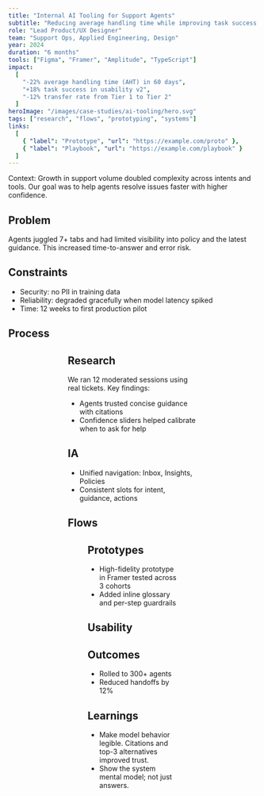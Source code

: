 ```yaml
---
title: "Internal AI Tooling for Support Agents"
subtitle: "Reducing average handling time while improving task success at scale"
role: "Lead Product/UX Designer"
team: "Support Ops, Applied Engineering, Design"
year: 2024
duration: "6 months"
tools: ["Figma", "Framer", "Amplitude", "TypeScript"]
impact:
  [
    "-22% average handling time (AHT) in 60 days",
    "+18% task success in usability v2",
    "-12% transfer rate from Tier 1 to Tier 2"
  ]
heroImage: "/images/case-studies/ai-tooling/hero.svg"
tags: ["research", "flows", "prototyping", "systems"]
links:
  [
    { "label": "Prototype", "url": "https://example.com/proto" },
    { "label": "Playbook", "url": "https://example.com/playbook" }
  ]
---
```


<Callout intent="info">
  <p>Context: Growth in support volume doubled complexity across intents and tools. Our goal was to help agents resolve issues faster with higher confidence.</p>
  </Callout>

## Problem

Agents juggled 7+ tabs and had limited visibility into policy and the latest guidance. This increased time-to-answer and error risk.

## Constraints

- Security: no PII in training data
- Reliability: degraded gracefully when model latency spiked
- Time: 12 weeks to first production pilot

## Process

<Grid cols={3}>
  <Figure src="/images/case-studies/ai-tooling/journey.svg" alt="Journey map" caption="Journey map capturing intents, pain points, and leverage points." />
  <Figure src="/images/case-studies/ai-tooling/wireframes.svg" alt="Wireframes" caption="Explorations across guidance density and progressive disclosure." />
  <Figure src="/images/case-studies/ai-tooling/before.svg" alt="Before UI" caption="Before: fragmented tools, poor intent recognition." />
</Grid>

## Research

We ran 12 moderated sessions using real tickets. Key findings:
- Agents trusted concise guidance with citations
- Confidence sliders helped calibrate when to ask for help

## IA

- Unified navigation: Inbox, Insights, Policies
- Consistent slots for intent, guidance, actions

## Flows

<Figure src="/images/case-studies/ai-tooling/after.svg" alt="After UI" caption="After: a single canvas with contextual guidance and quick actions." />

## Prototypes

- High-fidelity prototype in Framer tested across 3 cohorts
- Added inline glossary and per-step guardrails

## Usability

<Metric value="-22%" label="AHT" /> <Metric value="+18%" label="Task success" />

## Outcomes

- Rolled to 300+ agents
- Reduced handoffs by 12%

## Learnings

- Make model behavior legible. Citations and top-3 alternatives improved trust.
- Show the system mental model; not just answers.

